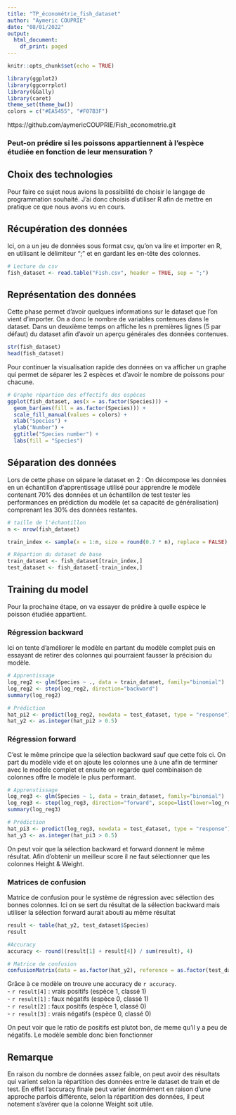 ---
title: "TP_économétrie_fish_dataset"
author: "Aymeric COUPRIE"
date: "08/01/2022"
output:
  html_document:
    df_print: paged
---

```{r setup, include=FALSE}
knitr::opts_chunk$set(echo = TRUE)
```

```{r include=FALSE}
library(ggplot2)
library(ggcorrplot)
library(GGally)
library(caret)
theme_set(theme_bw())
colors = c("#EA5455", "#F07B3F")
```

https://github.com/aymericCOUPRIE/Fish_econometrie.git

### Peut-on prédire si les poissons appartiennent à l'espèce étudiée en fonction de leur mensuration ?

## Choix des technologies

Pour faire ce sujet nous avions la possibilité de choisir le langage de programmation souhaité. J'ai donc choisis d'utiliser R afin de mettre en pratique ce que nous avons vu en cours. 

## Récupération des données

Ici, on a un jeu de données sous format csv, qu'on va lire et importer en R, en utilisant le délimiteur ";" et en gardant les en-tête des colonnes.
```{r}
# Lecture du csv
fish_dataset <- read.table("Fish.csv", header = TRUE, sep = ";")
```

## Représentation des données
Cette phase permet d'avoir quelques informations sur le dataset que l'on vient d'importer.
On a donc le nombre de variables contenues dans le dataset.
Dans un deuxième temps on affiche les n premières lignes (5 par défaut) du dataset afin d'avoir un aperçu générales des données contenues.
```{r}
str(fish_dataset)
head(fish_dataset)
```

Pour continuer la visualisation rapide des données on va afficher un graphe qui permet de séparer les 2 espèces et d'avoir le nombre de poissons pour chacune.
```{r}
# Graphe répartion des effectifs des espèces
ggplot(fish_dataset, aes(x = as.factor(Species))) +
  geom_bar(aes(fill = as.factor(Species))) +
  scale_fill_manual(values = colors) +
  xlab("Species") +
  ylab("Number") +
  ggtitle("Species number") +
  labs(fill = "Species")
```

## Séparation des données
Lors de cette phase on sépare le dataset en 2 :
On décompose les données en un échantillon d'apprentissage utilisé pour apprendre le modèle contenant 70% des données et un échantillon de test tester les performances en prédiction du modèle (et sa capacité de généralisation) comprenant les 30% des données restantes.
```{r}
# taille de l'échantillon
n <- nrow(fish_dataset)

train_index <- sample(x = 1:n, size = round(0.7 * n), replace = FALSE)

# Répartion du dataset de base
train_dataset <- fish_dataset[train_index,]
test_dataset <- fish_dataset[-train_index,]
```

## Training du model

Pour la prochaine étape, on va essayer de prédire à quelle espèce le poisson étudiée appartient.

### Régression backward

Ici on tente d'améliorer le modèle en partant du modèle complet puis en essayant de retirer des colonnes qui pourraient fausser la précision du modèle. 
```{r}
# Apprentissage
log_reg2 <- glm(Species ~ ., data = train_dataset, family="binomial")
log_reg2 <- step(log_reg2, direction="backward")
summary(log_reg2)

# Prédiction
hat_pi2 <- predict(log_reg2, newdata = test_dataset, type = "response")
hat_y2 <- as.integer(hat_pi2 > 0.5)
```
### Régression forward

C'est le même principe que la sélection backward sauf que cette fois ci. On part du modèle vide et on ajoute les colonnes une à une afin de terminer avec le modèle complet et ensuite on regarde quel combinaison de colonnes offre le modèle le plus performant.
```{r}
# Apprenstissage
log_reg3 <- glm(Species ~ 1, data = train_dataset, family="binomial")
log_reg3 <- step(log_reg3, direction="forward", scope=list(lower=log_reg3, upper=~Weight+Height+Width))
summary(log_reg3)

# Prédiction
hat_pi3 <- predict(log_reg3, newdata = test_dataset, type = "response")
hat_y3 <- as.integer(hat_pi3 > 0.5)
```

On peut voir que la sélection backward et forward donnent le même résultat. Afin d'obtenir un meilleur score il ne faut sélectionner que les colonnes Height & Weight.


### Matrices de confusion

Matrice de confusion pour le système de régression avec sélection des bonnes colonnes. Ici on se sert du résultat de la sélection backward mais utiliser la sélection forward aurait abouti au même résultat
```{r}
result <- table(hat_y2, test_dataset$Species)
result

#Accuracy
accuracy <- round((result[1] + result[4]) / sum(result), 4)

# Matrice de confusion
confusionMatrix(data = as.factor(hat_y2), reference = as.factor(test_dataset$Species), positive = "1")
```

Grâce à ce modèle on trouve une accuracy de `r accuracy`.  
 - `r result[4]` : vrais positifs (espèce 1, classé 1)  
 - `r result[1]` : faux négatifs (espèce 0, classé 1)  
 - `r result[2]` : faux positifs (espèce 1, classé 0)  
 - `r result[3]` : vrais négatifs (espèce 0, classé 0)  

On peut voir que le ratio de positifs est plutot bon, de meme qu'il y a peu de négatifs. Le modèle semble donc bien fonctionner

## Remarque

En raison du nombre de données assez faible, on peut avoir des résultats qui varient selon la répartition des données entre le dataset de train et de test. En effet l'accuracy finale peut varier énormément en raison d'une approche parfois différente, selon la répartition des données, il peut notement s'avérer que la colonne Weight soit utile.